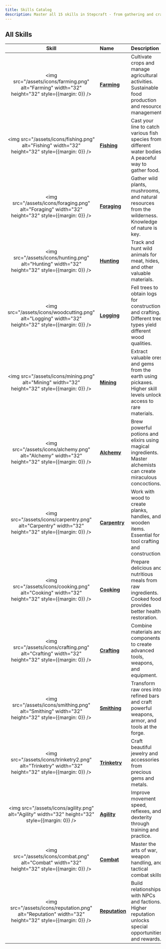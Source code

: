 ```yaml
---
title: Skills Catalog
description: Master all 15 skills in Stepcraft - from gathering and crafting to combat and social abilities
---
```


## All Skills

| Skill | Name |  Description |
|:-----:|:-----|:------------|
| <img src="/assets/icons/farming.png" alt="Farming" width="32" height="32" style={{margin: 0}} /> | **[Farming](/docs/skills/individual/farming)** | Cultivate crops and manage agricultural activities. Sustainable food production and resource management. |
| <img src="/assets/icons/fishing.png" alt="Fishing" width="32" height="32" style={{margin: 0}} /> | **[Fishing](/docs/skills/individual/fishing)** | Cast your line to catch various fish species from different water bodies. A peaceful way to gather food. |
| <img src="/assets/icons/foraging.png" alt="Foraging" width="32" height="32" style={{margin: 0}} /> | **[Foraging](/docs/skills/individual/foraging)** |Gather wild plants, mushrooms, and natural resources from the wilderness. Knowledge of nature is key. |
| <img src="/assets/icons/hunting.png" alt="Hunting" width="32" height="32" style={{margin: 0}} /> | **[Hunting](/docs/skills/individual/hunting)** | Track and hunt wild animals for meat, hides, and other valuable materials. |
| <img src="/assets/icons/woodcutting.png" alt="Logging" width="32" height="32" style={{margin: 0}} /> | **[Logging](/docs/skills/individual/woodcutting)** | Fell trees to obtain logs for construction and crafting. Different tree types yield different wood qualities. |
| <img src="/assets/icons/mining.png" alt="Mining" width="32" height="32" style={{margin: 0}} /> | **[Mining](/docs/skills/individual/mining)** | Extract valuable ores and gems from the earth using pickaxes. Higher skill levels unlock access to rare materials. |
| <img src="/assets/icons/alchemy.png" alt="Alchemy" width="32" height="32" style={{margin: 0}} /> | **[Alchemy](/docs/skills/individual/alchemy)** | Brew powerful potions and elixirs using magical ingredients. Master alchemists can create miraculous concoctions. |
| <img src="/assets/icons/carpentry.png" alt="Carpentry" width="32" height="32" style={{margin: 0}} /> | **[Carpentry](/docs/skills/individual/carpentry)** |Work with wood to create planks, handles, and wooden items. Essential for tool crafting and construction. |
| <img src="/assets/icons/cooking.png" alt="Cooking" width="32" height="32" style={{margin: 0}} /> | **[Cooking](/docs/skills/individual/cooking)** | Prepare delicious and nutritious meals from raw ingredients. Cooked food provides better health restoration. |
| <img src="/assets/icons/crafting.png" alt="Crafting" width="32" height="32" style={{margin: 0}} /> | **[Crafting](/docs/skills/individual/crafting)** | Combine materials and components to create advanced tools, weapons, and equipment. |
| <img src="/assets/icons/smithing.png" alt="Smithing" width="32" height="32" style={{margin: 0}} /> | **[Smithing](/docs/skills/individual/smithing)** | Transform raw ores into refined bars and craft powerful weapons, armor, and tools at the forge. |
| <img src="/assets/icons/trinketry2.png" alt="Trinketry" width="32" height="32" style={{margin: 0}} /> | **[Trinketry](/docs/skills/individual/trinketry)** | Craft beautiful jewelry and accessories from precious gems and metals. |
| <img src="/assets/icons/agility.png" alt="Agility" width="32" height="32" style={{margin: 0}} /> | **[Agility](/docs/skills/individual/agility)** | Improve movement speed, reflexes, and dexterity through training and practice. |
| <img src="/assets/icons/combat.png" alt="Combat" width="32" height="32" style={{margin: 0}} /> | **[Combat](/docs/skills/individual/combat)** | Master the arts of war, weapon handling, and tactical combat skills. |
| <img src="/assets/icons/reputation.png" alt="Reputation" width="32" height="32" style={{margin: 0}} /> | **[Reputation](/docs/skills/individual/reputation)** | Build relationships with NPCs and factions. Higher reputation unlocks special opportunities and rewards. |

